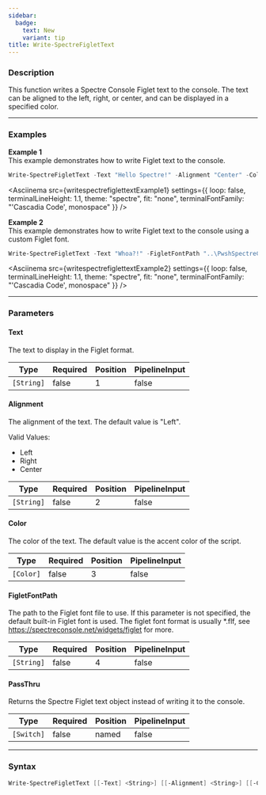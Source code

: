 ```yaml
---
sidebar:
  badge:
    text: New
    variant: tip
title: Write-SpectreFigletText
---
```









### Description

This function writes a Spectre Console Figlet text to the console. The text can be aligned to the left, right, or center, and can be displayed in a specified color.



---


### Examples


**Example 1**  
This example demonstrates how to write Figlet text to the console.



```powershell
Write-SpectreFigletText -Text "Hello Spectre!" -Alignment "Center" -Color "Red"
```
<Asciinema
    src={writespectrefiglettextExample1}
    settings={{
        loop: false,
        terminalLineHeight: 1.1,
        theme: "spectre",
        fit: "none",
        terminalFontFamily: "'Cascadia Code', monospace"
    }}
/>


**Example 2**  
This example demonstrates how to write Figlet text to the console using a custom Figlet font.



```powershell
Write-SpectreFigletText -Text "Whoa?!" -FigletFontPath "..\PwshSpectreConsole.Docs\src\assets\3d.flf"
```
<Asciinema
    src={writespectrefiglettextExample2}
    settings={{
        loop: false,
        terminalLineHeight: 1.1,
        theme: "spectre",
        fit: "none",
        terminalFontFamily: "'Cascadia Code', monospace"
    }}
/>


---


### Parameters
#### **Text**

The text to display in the Figlet format.






|Type      |Required|Position|PipelineInput|
|----------|--------|--------|-------------|
|`[String]`|false   |1       |false        |



#### **Alignment**

The alignment of the text. The default value is "Left".



Valid Values:

* Left
* Right
* Center






|Type      |Required|Position|PipelineInput|
|----------|--------|--------|-------------|
|`[String]`|false   |2       |false        |



#### **Color**

The color of the text. The default value is the accent color of the script.






|Type     |Required|Position|PipelineInput|
|---------|--------|--------|-------------|
|`[Color]`|false   |3       |false        |



#### **FigletFontPath**

The path to the Figlet font file to use. If this parameter is not specified, the default built-in Figlet font is used.
The figlet font format is usually *.flf, see https://spectreconsole.net/widgets/figlet for more.






|Type      |Required|Position|PipelineInput|
|----------|--------|--------|-------------|
|`[String]`|false   |4       |false        |



#### **PassThru**

Returns the Spectre Figlet text object instead of writing it to the console.






|Type      |Required|Position|PipelineInput|
|----------|--------|--------|-------------|
|`[Switch]`|false   |named   |false        |





---


### Syntax
```powershell
Write-SpectreFigletText [[-Text] <String>] [[-Alignment] <String>] [[-Color] <Color>] [[-FigletFontPath] <String>] [-PassThru] [<CommonParameters>]
```
